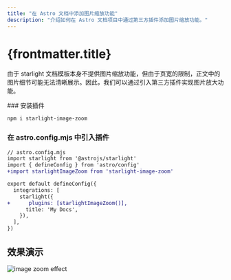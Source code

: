 ```yaml
---
title: "在 Astro 文档中添加图片缩放功能"
description: "介绍如何在 Astro 文档项目中通过第三方插件添加图片缩放功能。"
---
```


# {frontmatter.title}


由于 starlight 文档模板本身不提供图片缩放功能，但由于页宽的限制，正文中的图片细节可能无法清晰展示。因此，我们可以通过引入第三方插件实现图片放大功能。

<Steps>
### 安装插件

```bash
npm i starlight-image-zoom
```

### 在 astro.config.mjs 中引入插件

```diff lang="js"
// astro.config.mjs
import starlight from '@astrojs/starlight'
import { defineConfig } from 'astro/config'
+import starlightImageZoom from 'starlight-image-zoom'

export default defineConfig({
  integrations: [
    starlight({
+      plugins: [starlightImageZoom()],
      title: 'My Docs',
    }),
  ],
})
```
</Steps>

## 效果演示

![image zoom effect](/site-assets/image-zoom-effect.gif)